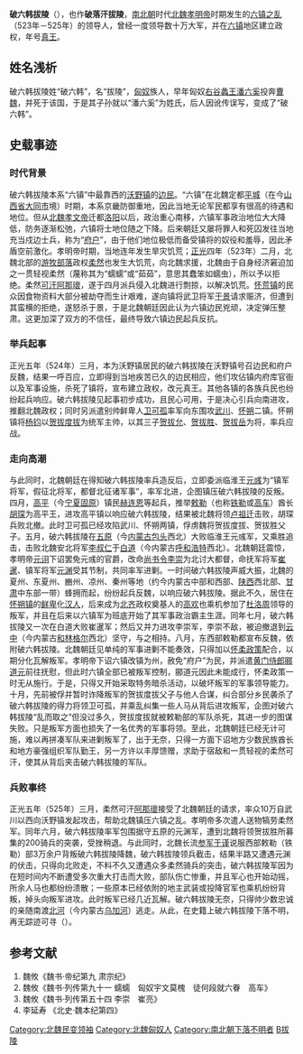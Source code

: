 '''破六韩拔陵'''（{{bd|466年||525年|}}），也作'''破落汗拔陵'''，[[南北朝|南北朝]]时代[[北魏|北魏]][[元诩|孝明帝]]时期发生的[[六镇之乱|六镇之乱]]（523年－525年）的领导人，曾经一度领导数十万大军，并在[[六镇|六镇]]地区建立政权，年号[[真王_(破六韩拔陵)|真王]]。

==姓名浅析==
{{main|破六韓姓}}
破六韩拔陵姓“破六韩”，名“拔陵”，[[匈奴|匈奴]]族人，早年匈奴[[右谷蠡王|右谷蠡王]][[潘六奚|潘六奚]]投奔[[曹魏|曹魏]]，并死于该国，于是其子孙就以“潘六奚”为姓氏，后人因讹传误写，变成了“破六韩”。

==史载事迹==

===时代背景===
破六韩拔陵本系“六镇”中最靠西的[[沃野镇|沃野镇]]的[[边民|边民]]。“六镇”在北魏定都[[平城_(北魏)|平城]]（在今[[山西省|山西省]][[大同市|大同市]]境）时期，本系京畿防御重地，因此当地无论军民都享有很高的待遇和地位。但从[[北魏孝文帝|北魏孝文帝]]迁都[[洛阳|洛阳]]以后，政治重心南移，六镇军事政治地位大大降低，防务逐渐松弛，六镇将士地位随之下降。后来朝廷又屡将罪人和死囚发往当地充当戍边士兵，称为“[[府户|府户]]”，由于他们地位极低而备受镇将的奴役和羞辱，因此矛盾空前激化。孝明帝时期，当地连年发生旱灾饥荒；[[正光|正光]]四年（523年）二月，北魏北部的[[游牧部落|游牧部落]]政权[[柔然|柔然]]也发生大饥荒，向北魏求援，北魏由于自身经济窘迫加之一贯轻视柔然（蔑称其为“蠕蠕”或“茹茹”，意思其蠢笨如蠕虫），所以予以拒绝。柔然[[可汗|可汗]][[阿那瓌|阿那瓌]]，遂于四月派兵侵入北魏进行剽掠，以解决饥荒。[[怀荒镇|怀荒镇]]的民众因食物资料大部分被劫夺而生计艰难，遂向镇将武卫将军[[于景|于景]]请求赈济，但遭到其蛮横的拒绝，遂怒杀于景，于是北魏朝廷因此认为六镇边民兇顽，决定弹压整肃。这更加深了双方的不信任，最终导致六镇边民起兵反抗。

===举兵起事===
正光五年（524年）三月，本为沃野镇居民的破六韩拔陵在沃野镇号召边民和府户反魏，结果一呼百应，立即得到当地疾苦已久的边民相应，他们攻佔镇内府库官衙以及军事设施，杀死了镇将，宣布建立政权，改元真王。其他各镇的各族兵民也纷纷起兵响应。破六韩拔陵见起事初步成功，且民心可用，于是决心引兵向南进攻，推翻北魏政权；同时另派遣别帅鲜卑人[[卫可孤|卫可孤]]率军向东围攻[[武川|武川]]、[[怀朔|怀朔]]二镇。怀朔镇将[[楊鈞_(北魏)|杨钧]]以[[贺拔度拔|贺拔度拔]]为统军主帅，以其三子[[贺拔允|贺拔允]]、[[贺拔胜|贺拔胜]]、[[贺拔岳|贺拔岳]]为将，率兵应战。

===走向高潮===
与此同时，北魏朝廷在得知破六韩拔陵率兵造反后，立即委派临淮王[[元彧|元彧]]为“镇军将军，假征北将军，都督北征诸军事”，率军北进，企图镇压破六韩拔陵的反叛。四月，[[高平|高平]]（今[[宁夏|宁夏]][[固原|固原]]）镇民[[赫连恩|赫连恩]]等起兵，推举[[敕勒|敕勒]]（也称[[铁勒|铁勒]]或[[高车|高车]]）酋长[[胡琛|胡琛]]为高平王，进攻高平镇以响应破六韩拔陵，结果被北魏将领[[卢祖迁|卢祖迁]]击败，胡琛兵败北撤。此时卫可孤已经攻陷武川、怀朔两镇，俘虏魏将贺拔度拔、贺拔胜父子。五月，破六韩拔陵在[[五原|五原]]（今[[内蒙古|内蒙古]][[包头|包头]]西北）大败临淮王元彧军，又乘胜追击，击败北魏安北将军[[李叔仁|李叔仁]]于[[白道|白道]]（今内蒙古[[呼和浩特|呼和浩特]]西北）。北魏朝廷震惊，孝明帝[[元诩|元诩]]下诏罢免元彧的官爵，改命[[尚书令|尚书令]][[李崇_(北魏)|李崇]]为北讨大都督，命抚军将军[[崔暹|崔暹]]、镇军将军[[元渊|元渊]]受其节制，共同率军进剿。一时间破六韩拔陵声威大振，北魏的夏州、东夏州、豳州、凉州、秦州等地（约今内蒙古中部和西部、[[陕西|陕西]]西北部、[[甘肃|甘肃]]中东部一带）蜂拥而起，纷纷起兵反魏，以响应破六韩拔陵。据此不久，居住在[[怀朔镇|怀朔镇]]的[[鲜卑|鲜卑]]化[[汉人|汉人]]，后来成为[[北齐|北齐]]政权奠基人的[[高欢|高欢]]也乘机参加了[[杜洛周|杜洛周]]领导的叛军，并且在后来以六镇军为班底开始了其军事政治霸主生涯。同年七月，破六韩拔陵又一次在白道大败崔暹军；然后又并力进攻李崇军，李崇不敌，被迫撤退到[[云中|云中]]（今内蒙古[[和林格尔|和林格尔]]西北）坚守，与之相持。八月，东西部敕勒都宣布反魏，依附破六韩拔陵。北魏朝廷见单纯的军事进剿不能奏效，只得加以[[怀柔政策|怀柔政策]]配合，以期分化瓦解叛军。孝明帝下诏六镇改镇为州，赦免“府户”为民，并派遣[[黄门侍郎|黄门侍郎]][[郦道元|郦道元]]前往抚慰，但此时六镇全部已被叛军控制，郦道元因此未能成行，怀柔政策一时无从施行。于是，只得又开始采取特务暗杀活动，以破坏叛军的军事领导能力。十月，先前被俘并暂时诈降叛军的贺拔度拔父子与他人合谋，纠合部分乡民袭杀了破六韩拔陵的得力将领卫可孤，并乘乱纠集一些人马从背后进攻叛军，企图对破六韩拔陵“乱而取之”但没过多久，贺拔度拔就被敕勒部的军队杀死，其进一步的图谋失败。只是叛军方面也损失了一名优秀的军事将领。至此，北魏朝廷已经无计可施，难以再拼凑军队来进剿叛军了，出于无奈，只得一方面下诏地方少数民族酋长和地方豪强组织军队勤王，另一方许以丰厚馈赠，求助于宿敌和一贯轻视的柔然可汗，使其从背后夹击破六韩拔陵的军队。

===兵败事终===
正光五年（525年）三月，柔然可汗[[阿那瓌|阿那瓌]]接受了北魏朝廷的请求，率众10万自武川以西向沃野镇发起攻击，帮助北魏镇压六镇之乱。孝明帝多次遣人送物犒劳柔然军。同年六月，破六韩拔陵率军包围据守五原的元渊军，遭到北魏将领贺拔胜所募集的200骑兵的突袭，受挫稍退。与此同时，北魏长流[[参军|参军]][[于谨|于谨]]说服西部敕勒（铁勒）部3万余户背叛破六韩拔陵降魏，破六韩拔陵领兵截击，结果半路又遭遇元渊的伏击，只得向北败走，不料不久又遭遇众多柔然骑兵的突击，破六韩拔陵军因为在短时间内不断遭受多次重大打击而大败，部队伤亡惨重，并且军心也开始动摇，所余人马也都纷纷溃散；一些原本已经依附的地主武装或投降官军也乘机纷纷背叛，掉头向叛军进攻。此时叛军已经几近瓦解。破六韩拔陵无奈，只得帅少数忠诚的亲随南渡[[北河|北河]]（今内蒙古[[乌加河|乌加河]]）逃走。从此，在史籍上破六韩拔陵下落不明，再无踪迹可寻（{{or|或有猜测其为柔然所杀}}）。

==参考文献==
#魏攸《魏书·帝纪第九 肃宗纪》
#魏攸《魏书·列传第九十一 蠕蠕　匈奴宇文莫槐　徒何段就六眷　高车》
#魏攸《魏书·列传第五十四 李崇　崔亮》
#李延寿 《北史·魏本纪第四》

{{中國民變起事領袖}}
{{DEFAULTSORT:P破六韓拔陵}}

[[Category:北魏民变领袖|Category:北魏民变领袖]]
[[Category:北魏匈奴人|Category:北魏匈奴人]]
[[Category:南北朝下落不明者|Category:南北朝下落不明者]]
[[Category:破六韓姓|B拔陵]]
